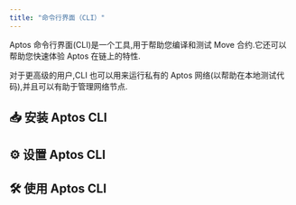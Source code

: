 ```yaml
---
title: "命令行界面（CLI）"
---
```


Aptos 命令行界面(CLI)是一个工具,用于帮助您编译和测试 Move 合约.它还可以帮助您快速体验 Aptos 在链上的特性.

对于更高级的用户,CLI 也可以用来运行私有的 Aptos 网络(以帮助在本地测试代码),并且可以有助于管理网络节点.






## 📥 安装 Aptos CLI



<CardGrid>
  <LinkCard href="/zh/build/cli/install-cli/install-cli-mac" title="Mac" description="通过 homebrew 安装 Aptos CLI" />

  <LinkCard href="/zh/build/cli/install-cli/install-cli-windows" title="Windows" description="通过 Python 脚本或预编译的二进制文件在 Windows 上安装 Aptos CLI" />

  <LinkCard href="/zh/build/cli/install-cli/install-cli-linux" title="Linux" description="通过 Python 脚本或预编译的二进制文件在 Linux 上安装 Aptos CLI" />

  <LinkCard href="/zh/build/cli/install-cli/install-cli-specific-version" title="高级（安装特定版本）" description="从源代码构建特定版本的 Aptos CLI" />
</CardGrid>



## ⚙️ 设置 Aptos CLI



<CardGrid>
  <LinkCard href="/zh/build/cli/setup-cli" title="设置CLI" description="设置和配置 Aptos CLI " />

  <LinkCard href="/zh/build/cli/setup-cli/install-move-prover" title=" Move prover" description="安装和配置 Move prover" />
</CardGrid>



## 🛠️ 使用 Aptos CLI



<CardGrid>
  <LinkCard href="/zh/build/cli/working-with-move-contracts" title="Move 合约" description="编译、发布、模拟和测试 Move 合约 " />

  <LinkCard href="/zh/build/cli/trying-things-on-chain" title="在链上尝试" description="使用 像Ledger 这样的硬件设备与 Aptos 交互，创建账户，查询账户" />

  <LinkCard href="/zh/build/cli/running-a-local-network" title="运行本地网络" description="运行本地节点/网络 " />
</CardGrid>
